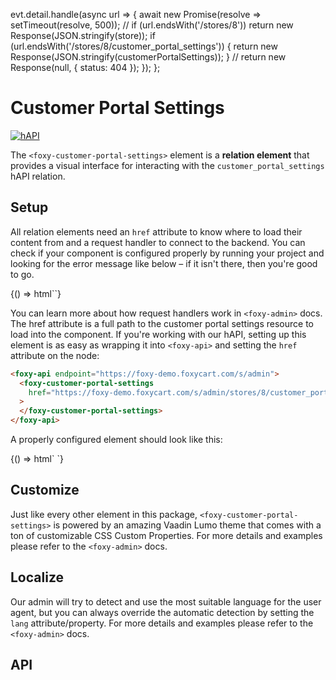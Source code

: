 
  evt.detail.handle(async url => {
    await new Promise(resolve => setTimeout(resolve, 500));
    //
    if (url.endsWith('/stores/8')) return new Response(JSON.stringify(store));
    if (url.endsWith('/stores/8/customer_portal_settings')) {
      return new Response(JSON.stringify(customerPortalSettings));
    }
    //
    return new Response(null, { status: 404 });
  });
};

<Meta title="Relations/CustomerPortalSettings" component="foxy-customer-portal-settings" />

# Customer Portal Settings

[![hAPI](https://img.shields.io/badge/hAPI-customer__portal__settings-green.svg)](https://api.foxycart.com/rels/customer_portal_settings)

The `<foxy-customer-portal-settings>` element is a **relation element** that provides a visual interface for
interacting with the `customer_portal_settings` hAPI relation.

## Setup

All relation elements need an `href` attribute to know where to load their content from and a
request handler to connect to the backend. You can check if your component is configured properly by
running your project and looking for the error message like below – if it isn't there, then you're
good to go.

<Canvas>
  <Story name="Default" height="320px">
    {() => html`<foxy-customer-portal-settings></foxy-customer-portal-settings>`}
  </Story>
</Canvas>

You can learn more about how request handlers work in `<foxy-admin>` docs. The href attribute is a full path to the customer portal settings
resource to load into the component. If you're working with our hAPI, setting up this element is as easy as wrapping it into `<foxy-api>`
and setting the `href` attribute on the node:

```html
<foxy-api endpoint="https://foxy-demo.foxycart.com/s/admin">
  <foxy-customer-portal-settings
    href="https://foxy-demo.foxycart.com/s/admin/stores/8/customer_portal_settings"
  >
  </foxy-customer-portal-settings>
</foxy-api>
```

A properly configured element should look like this:

<Canvas>
  <Story name="Configured" height="320px">
    {() => html`
      <foxy-customer-portal-settings
        href="https://foxy-demo.foxycart.com/s/admin/stores/8/customer_portal_settings"
        @request=${handleRequest}
      >
      </foxy-customer-portal-settings>
    `}
  </Story>
</Canvas>

## Customize

Just like every other element in this package, `<foxy-customer-portal-settings>` is powered by an amazing Vaadin Lumo
theme that comes with a ton of customizable CSS Custom Properties. For more details and examples please
refer to the `<foxy-admin>` docs.

## Localize

Our admin will try to detect and use the most suitable language for the user agent, but you can always
override the automatic detection by setting the `lang` attribute/property. For more details and examples please
refer to the `<foxy-admin>` docs.

## API

<Props of="foxy-customer-portal-settings" />
